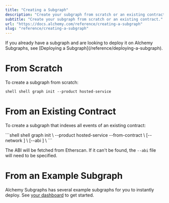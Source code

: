 ```yaml
---
title: "Creating a Subgraph"
description: "Create your subgraph from scratch or an existing contract."
subtitle: "Create your subgraph from scratch or an existing contract."
url: "https://docs.alchemy.com/reference/creating-a-subgraph"
slug: "reference/creating-a-subgraph"
---
```


<Info>
  If you already have a subgraph and are looking to deploy it on Alchemy
  Subgraphs, see [Deploying a Subgraph](/reference/deploying-a-subgraph).
</Info>

# From Scratch

To create a subgraph from scratch:

<CodeGroup>`shell shell graph init --product hosted-service `</CodeGroup>

# From an Existing Contract

To create a subgraph that indexes all events of an existing contract:

<CodeGroup>
  ```shell shell
  graph init \
    --product hosted-service
    --from-contract <CONTRACT_ADDRESS> \
    [--network <ETHEREUM_NETWORK>] \
    [--abi <FILE>] \
    <subgraph name>
  ```
</CodeGroup>

The ABI will be fetched from Etherscan. If it can't be found, the `--abi` file will need to be specified.

# From an Example Subgraph

Alchemy Subgraphs has several example subgraphs for you to instantly deploy. See [your dashboard](https://dashboard.alchemy.com) to get started.
